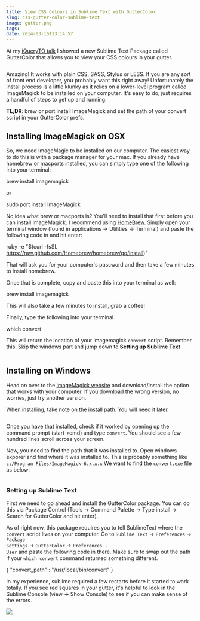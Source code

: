 ```yaml
---
title: View CSS Colours in Sublime Text with GutterColor
slug: css-gutter-color-sublime-text
image: gutter.png
tags: 
date: 2014-03-16T13:14:57
---
```


At my <a href="https://wesbos.github.io/Sublime-Text-Power-User-Talk">jQueryTO talk</a> I showed a new Sublime Text Package called GutterColor that allows you to view your CSS colours in your gutter.

<img src="gutter-colour.gif" alt="" />

Amazing! It works with plain CSS, SASS, Stylus or LESS. If you are any sort of front end developer, you probably want this right away! Unfortunately the install process is a little klunky as it relies on a lower-level program called ImageMagick to be installed on your computer. It's easy to do, just requires a handful of steps to get up and running.

<strong>TL;DR</strong>: brew or port install ImageMagick and set the path of your convert script in your GutterColor prefs.

<h2>Installing ImageMagick on OSX</h2>

So, we need ImageMagic to be installed on our computer. The easiest way to do this is with a package manager for your mac. If you already have homebrew or macports installed, you can simply type one of the following into your terminal:

brew install imagemagick

or

sudo port install ImageMagick

No idea what brew or macports is? You'll need to install that first before you can install ImageMagick. I recommend using <a href="http://brew.sh/">HomeBrew</a>. Simply open your terminal window (found in applications → Utilities → Terminal) and paste the following code in and hit enter:

ruby -e "$(curl -fsSL https://raw.github.com/Homebrew/homebrew/go/install)"

That will ask you for your computer's password and then take a few minutes to install homebrew.

Once that is complete, copy and paste this into your terminal as well:

brew install imagemagick

This will also take a few minutes to install, grab a coffee!

Finally, type the following into your terminal

which convert

This will return the location of your imagemagick <code>convert</code> script. Remember this. Skip the windows part and jump down to <strong>Setting up Sublime Text</strong>

<img src="content" alt="" />

<h2>Installing on Windows</h2>

Head on over to the <a href="http://www.imagemagick.org/script/binary-releases.php#windows">ImageMagick website</a> and download/install the option that works with your computer. If you download the wrong version, no worries, just try another version.

When installing, take note on the install path. You will need it later.

<img src="content" alt="" />

Once you have that installed, check if it worked by opening up the command prompt (start->cmd) and type <code>convert</code>. You should see a few hundred lines scroll across your screen.

Now, you need to find the path that it was installed to. Open windows exporer and find where it was installed to. This is probably something like <code>c:/Program Files/ImageMagick-6.x.x.x</code> We want to find the <code>convert.exe</code> file as below:

<img src="convert" alt="" />

<h3>Setting up Sublime Text</h3>

First we need to go ahead and install the GutterColor package. You can do this via Package Control (Tools → Command Palette → Type install → Search for GutterColor and hit enter).

As of right now, this package requires you to tell SublimeText where the <code>convert</code> script lives on your computer. Go to <code>Sublime Text</code> → <code>Preferences</code> → <code>Package Settings</code> → <code>GutterColor</code> → <code>Preferences - User</code> and paste the following code in there. Make sure to swap out the path if your <code>which convert</code> command returned something different.

{
"convert_path" : "/usr/local/bin/convert"
}

In my experience, sublime required a few restarts before it started to work totally. If you see red squares in your gutter, it's helpful to look in the Sublime Console (view → Show Console) to see if you can make sense of the errors.

<a href="https://sublimetextbook.com/?utm_source=guttercolor&utm_medium=banner&utm_campaign=product"><img src="facebook-share2.png"></a>